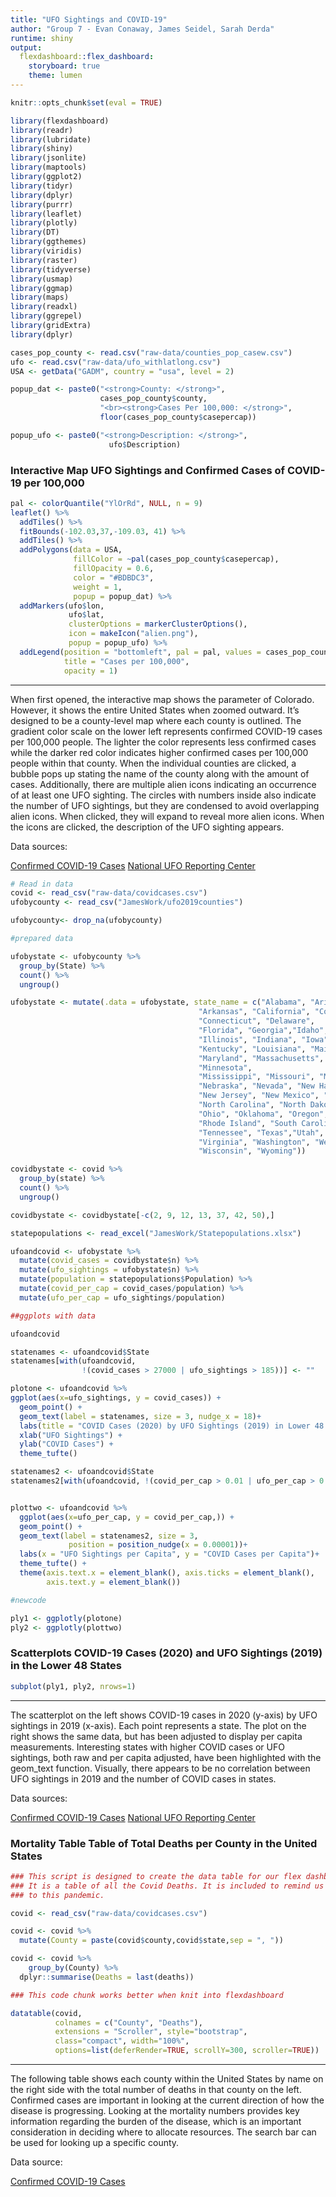 ```yaml
---
title: "UFO Sightings and COVID-19"
author: "Group 7 - Evan Conaway, James Seidel, Sarah Derda"
runtime: shiny
output: 
  flexdashboard::flex_dashboard:
    storyboard: true
    theme: lumen
---
```


```r
knitr::opts_chunk$set(eval = TRUE)
```


```r

library(flexdashboard)
library(readr)
library(lubridate)
library(shiny)
library(jsonlite)
library(maptools)
library(ggplot2)
library(tidyr)
library(dplyr)
library(purrr)
library(leaflet)
library(plotly)
library(DT)
library(ggthemes)
library(viridis)
library(raster)
library(tidyverse)
library(usmap)
library(ggmap)
library(maps)
library(readxl)
library(ggrepel)
library(gridExtra)
library(dplyr)

```

```r

cases_pop_county <- read.csv("raw-data/counties_pop_casew.csv")
ufo <- read.csv("raw-data/ufo_withlatlong.csv")
USA <- getData("GADM", country = "usa", level = 2)

popup_dat <- paste0("<strong>County: </strong>", 
                    cases_pop_county$county, 
                    "<br><strong>Cases Per 100,000: </strong>", 
                    floor(cases_pop_county$casepercap))

popup_ufo <- paste0("<strong>Description: </strong>", 
                      ufo$Description)

```

### **Interactive Map**  UFO Sightings and Confirmed Cases of COVID-19 per 100,000 {data-commentary-width=300}

```r

pal <- colorQuantile("YlOrRd", NULL, n = 9)
leaflet() %>% 
  addTiles() %>% 
  fitBounds(-102.03,37,-109.03, 41) %>% 
  addTiles() %>% 
  addPolygons(data = USA,
              fillColor = ~pal(cases_pop_county$casepercap), 
              fillOpacity = 0.6, 
              color = "#BDBDC3", 
              weight = 1,
              popup = popup_dat) %>% 
  addMarkers(ufo$lon, 
             ufo$lat, 
             clusterOptions = markerClusterOptions(),
             icon = makeIcon("alien.png"),
             popup = popup_ufo) %>% 
  addLegend(position = "bottomleft", pal = pal, values = cases_pop_county$casepercap,
            title = "Cases per 100,000",
            opacity = 1)

```

*** 

When first opened, the interactive map shows the parameter of Colorado. However, it shows the entire United States when zoomed outward. It's designed to be a county-level map where each county is outlined. The gradient color scale on the lower left represents confirmed COVID-19 cases per 100,000 people. The lighter the color represents less confirmed cases while the darker red color indicates higher confirmed cases per 100,000 people within that county. When the individual counties are clicked, a bubble pops up stating the name of the county along with the amount of cases. Additionally, there are multiple alien icons indicating an occurrence of at least one UFO sighting. The circles with numbers inside also indicate the number of UFO sightings, but they are condensed to avoid overlapping alien icons. When clicked, they will expand to reveal more alien icons. When the icons are clicked, the description of the UFO sighting appears.

Data sources: 

[Confirmed COVID-19 Cases](https://raw.githubusercontent.com/nytimes/covid-19-data/master/us-counties.csv)
[National UFO Reporting Center](http://www.nuforc.org/webreports.html)

```r

# Read in data
covid <- read_csv("raw-data/covidcases.csv")
ufobycounty <- read_csv("JamesWork/ufo2019counties") 

ufobycounty<- drop_na(ufobycounty)

#prepared data

ufobystate <- ufobycounty %>% 
  group_by(State) %>% 
  count() %>% 
  ungroup()

ufobystate <- mutate(.data = ufobystate, state_name = c("Alabama", "Arizona", 
                                          "Arkansas", "California", "Colorado", 
                                          "Connecticut", "Delaware", 
                                          "Florida", "Georgia","Idaho", 
                                          "Illinois", "Indiana", "Iowa", "Kansas", 
                                          "Kentucky", "Louisiana", "Maine", 
                                          "Maryland", "Massachusetts", "Michigan", 
                                          "Minnesota",
                                          "Mississippi", "Missouri", "Montana", 
                                          "Nebraska", "Nevada", "New Hampshire", 
                                          "New Jersey", "New Mexico", "New York", 
                                          "North Carolina", "North Dakota",
                                          "Ohio", "Oklahoma", "Oregon", "Pennsylvania",
                                          "Rhode Island", "South Carolina", "South Dakota", 
                                          "Tennessee", "Texas","Utah", "Vermont", 
                                          "Virginia", "Washington", "West Virginia", 
                                          "Wisconsin", "Wyoming"))

covidbystate <- covid %>% 
  group_by(state) %>% 
  count() %>% 
  ungroup() 

covidbystate <- covidbystate[-c(2, 9, 12, 13, 37, 42, 50),]

statepopulations <- read_excel("JamesWork/Statepopulations.xlsx")

ufoandcovid <- ufobystate %>%
  mutate(covid_cases = covidbystate$n) %>% 
  mutate(ufo_sightings = ufobystate$n) %>% 
  mutate(population = statepopulations$Population) %>% 
  mutate(covid_per_cap = covid_cases/population) %>% 
  mutate(ufo_per_cap = ufo_sightings/population)

##ggplots with data

ufoandcovid

statenames <- ufoandcovid$State
statenames[with(ufoandcovid, 
                !(covid_cases > 27000 | ufo_sightings > 185))] <- ""

plotone <- ufoandcovid %>% 
ggplot(aes(x=ufo_sightings, y = covid_cases)) +
  geom_point() +
  geom_text(label = statenames, size = 3, nudge_x = 18)+
  labs(title = "COVID Cases (2020) by UFO Sightings (2019) in Lower 48 states (per Capita on Right)")+
  xlab("UFO Sightings") +
  ylab("COVID Cases") +
  theme_tufte()

statenames2 <- ufoandcovid$State
statenames2[with(ufoandcovid, !(covid_per_cap > 0.01 | ufo_per_cap > 0.00005))] <- ""


plottwo <- ufoandcovid %>% 
  ggplot(aes(x=ufo_per_cap, y = covid_per_cap,)) +
  geom_point() +
  geom_text(label = statenames2, size = 3,
             position = position_nudge(x = 0.00001))+
  labs(x = "UFO Sightings per Capita", y = "COVID Cases per Capita")+
  theme_tufte() +
  theme(axis.text.x = element_blank(), axis.ticks = element_blank(),
        axis.text.y = element_blank())

#newcode

ply1 <- ggplotly(plotone)
ply2 <- ggplotly(plottwo)


```

### **Scatterplots**  COVID-19 Cases (2020) and UFO Sightings (2019) in the Lower 48 States  {data-commentary-width=300}

```r

subplot(ply1, ply2, nrows=1)

```

*** 

The scatterplot on the left shows COVID-19 cases in 2020 (y-axis) by UFO sightings in 2019 (x-axis). Each point represents a state. The plot on the right shows the same data, but has been adjusted to display per capita measurements. Interesting states with higher COVID cases or UFO sightings, both raw and per capita adjusted, have been highlighted with the geom_text function. Visually, there appears to be no correlation between UFO sightings in 2019 and the number of COVID cases in states. 

Data sources:

[Confirmed COVID-19 Cases](https://raw.githubusercontent.com/nytimes/covid-19-data/master/us-counties.csv)
[National UFO Reporting Center](http://www.nuforc.org/webreports.html)

### **Mortality Table**  Table of Total Deaths per County in the United States {data-commentary-width=300}

```r

### This script is designed to create the data table for our flex dashboard.
### It is a table of all the Covid Deaths. It is included to remind us of everyone that has passed due 
### to this pandemic. 

covid <- read_csv("raw-data/covidcases.csv")

covid <- covid %>% 
  mutate(County = paste(covid$county,covid$state,sep = ", "))

covid <- covid %>% 
    group_by(County) %>% 
  dplyr::summarise(Deaths = last(deaths))

### This code chunk works better when knit into flexdashboard

datatable(covid, 
          colnames = c("County", "Deaths"), 
          extensions = "Scroller", style="bootstrap", 
          class="compact", width="100%", 
          options=list(deferRender=TRUE, scrollY=300, scroller=TRUE))

```

***

The following table shows each county within the United States by name on the right side with the total number of deaths in that county on the left. Confirmed cases are important in looking at the current direction of how the disease is progressing. Looking at the mortality numbers provides key information regarding the burden of the disease, which is an important consideration in deciding where to allocate resources. The search bar can be used for looking up a specific county.

Data source:

[Confirmed COVID-19 Cases](https://raw.githubusercontent.com/nytimes/covid-19-data/master/us-counties.csv)
